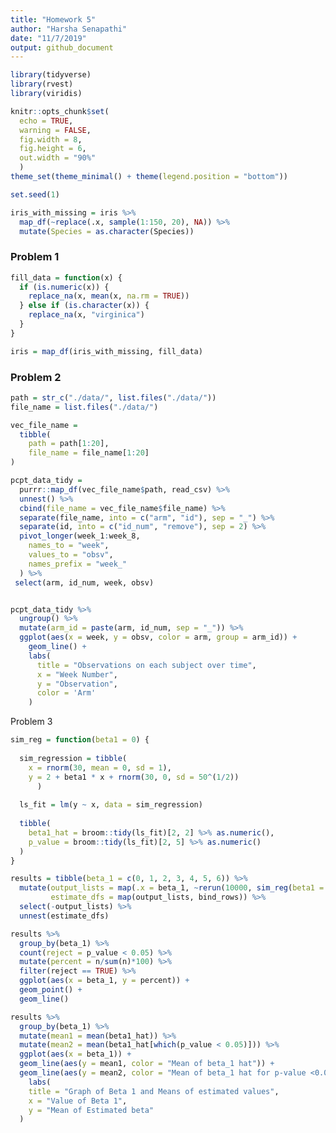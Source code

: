 ```yaml
---
title: "Homework 5"
author: "Harsha Senapathi"
date: "11/7/2019"
output: github_document
---
```


```r
library(tidyverse)
library(rvest)
library(viridis)

knitr::opts_chunk$set(
  echo = TRUE,
  warning = FALSE,
  fig.width = 8,
  fig.height = 6,
  out.width = "90%"
  )
theme_set(theme_minimal() + theme(legend.position = "bottom"))

```

```r
set.seed(1)

iris_with_missing = iris %>% 
  map_df(~replace(.x, sample(1:150, 20), NA)) %>%
  mutate(Species = as.character(Species))

```

### Problem 1
```r
fill_data = function(x) {
  if (is.numeric(x)) {
    replace_na(x, mean(x, na.rm = TRUE))
  } else if (is.character(x)) {
    replace_na(x, "virginica")
  }
}

iris = map_df(iris_with_missing, fill_data)
```

### Problem 2

```r
path = str_c("./data/", list.files("./data/")) 
file_name = list.files("./data/")

vec_file_name = 
  tibble( 
    path = path[1:20], 
    file_name = file_name[1:20]
)

pcpt_data_tidy =
  purrr::map_df(vec_file_name$path, read_csv) %>% 
  unnest() %>% 
  cbind(file_name = vec_file_name$file_name) %>% 
  separate(file_name, into = c("arm", "id"), sep = "_") %>% 
  separate(id, into = c("id_num", "remove"), sep = 2) %>% 
  pivot_longer(week_1:week_8,
    names_to = "week",
    values_to = "obsv",
    names_prefix = "week_"
  ) %>% 
 select(arm, id_num, week, obsv)


pcpt_data_tidy %>% 
  ungroup() %>% 
  mutate(arm_id = paste(arm, id_num, sep = "_")) %>% 
  ggplot(aes(x = week, y = obsv, color = arm, group = arm_id)) +
    geom_line() +
    labs(
      title = "Observations on each subject over time",
      x = "Week Number",
      y = "Observation",
      color = 'Arm'
    ) 

```

Problem 3

```r

sim_reg = function(beta1 = 0) {
  
  sim_regression = tibble(
    x = rnorm(30, mean = 0, sd = 1),
    y = 2 + beta1 * x + rnorm(30, 0, sd = 50^(1/2))
      )
  
  ls_fit = lm(y ~ x, data = sim_regression)
  
  tibble(
    beta1_hat = broom::tidy(ls_fit)[2, 2] %>% as.numeric(),
    p_value = broom::tidy(ls_fit)[2, 5] %>% as.numeric()
  )
}

```


```r

results = tibble(beta_1 = c(0, 1, 2, 3, 4, 5, 6)) %>% 
  mutate(output_lists = map(.x = beta_1, ~rerun(10000, sim_reg(beta1 = .x))),
         estimate_dfs = map(output_lists, bind_rows)) %>%
  select(-output_lists) %>%
  unnest(estimate_dfs)

```


```r

results %>% 
  group_by(beta_1) %>%
  count(reject = p_value < 0.05) %>% 
  mutate(percent = n/sum(n)*100) %>% 
  filter(reject == TRUE) %>%
  ggplot(aes(x = beta_1, y = percent)) +
  geom_point() + 
  geom_line()

```


```r

results %>% 
  group_by(beta_1) %>%
  mutate(mean1 = mean(beta1_hat)) %>% 
  mutate(mean2 = mean(beta1_hat[which(p_value < 0.05)])) %>% 
  ggplot(aes(x = beta_1)) + 
  geom_line(aes(y = mean1, color = "Mean of beta_1 hat")) +
  geom_line(aes(y = mean2, color = "Mean of beta_1 hat for p-value <0.05")) +
    labs(
    title = "Graph of Beta 1 and Means of estimated values",
    x = "Value of Beta 1",
    y = "Mean of Estimated beta"
  ) 

```






